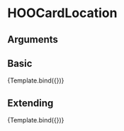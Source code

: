 
<Meta title="Molecules/Card-Elements/HOOCardLocation" component={HOOCardLocation} />

# HOOCardLocation


## Arguments

<ArgsTable of={HOOCardLocation} />


## Basic
<Canvas>
  <Story 
    name="Basic"
    args = { 
      { location: "Location Value" }
    }>
    {Template.bind({})}
  </Story>
</Canvas>

## Extending
<Canvas>
  <Story 
    name="Extending"
    args = { 
     { location: "Location Value", rootElementAttributes: { style: { backgroundColor: "mintcream" } }}
    }>
    {Template.bind({})}
  </Story>
</Canvas>